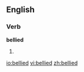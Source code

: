
== English ==
===Verb===
'''bellied'''
# {{past of|[[belly]]}}

[[io:bellied]]
[[vi:bellied]]
[[zh:bellied]]